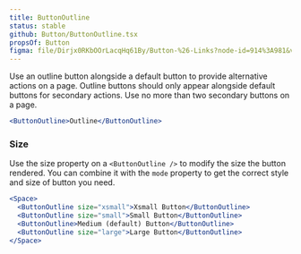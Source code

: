 ```yaml
---
title: ButtonOutline
status: stable
github: Button/ButtonOutline.tsx
propsOf: Button
figma: file/Dirjx0RKbOOrLacqHq61By/Button-%26-Links?node-id=914%3A981&viewport=1741%2C951%2C1
---
```


Use an outline button alongside a default button to provide alternative actions on a page. Outline buttons should only appear alongside default buttons for secondary actions. Use no more than two secondary buttons on a page.

```jsx
<ButtonOutline>Outline</ButtonOutline>
```

### Size

Use the size property on a `<ButtonOutline />` to modify the size the button rendered. You can combine it with the `mode` property to get the correct style and size of button you need.

```jsx
<Space>
  <ButtonOutline size="xsmall">Xsmall Button</ButtonOutline>
  <ButtonOutline size="small">Small Button</ButtonOutline>
  <ButtonOutline>Medium (default) Button</ButtonOutline>
  <ButtonOutline size="large">Large Button</ButtonOutline>
</Space>
```
